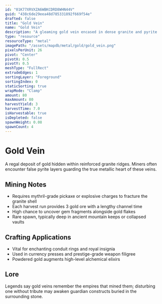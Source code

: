 ```yaml
---
id: "01K77XRVXZA6WBKCDRD8WHN44V"
guid: "438c6de29eea48d785331892f669f54e"
drafted: false
title: "Gold Vein"
name: "Gold Vein"
description: "A gleaming gold vein encased in dense granite and pyrite inclusions"
type: "resource"
resourceType: "metal"
imagePath: "/assets/mapdb/metal/gold/gold_vein.png"
pixelsPerUnit: 26
pivot: "Center"
pivotX: 0.5
pivotY: 0.5
meshType: "FullRect"
extrudeEdges: 1
sortingLayer: "Foreground"
sortingIndex: 0
staticSorting: true
wrapMode: "Clamp"
amount: 80
maxAmount: 80
harvestYield: 3
harvestTime: 7.0
isHarvestable: true
isDepleted: false
spawnWeight: 0.08
spawnCount: 4
---
```



# Gold Vein

A regal deposit of gold hidden within reinforced granite ridges. Miners often encounter false pyrite layers guarding the true
metallic heart of these veins.

<MapDBPanel data={frontmatter} />

<Adsense />

## Mining Notes
- Requires mythril-grade pickaxe or explosive charges to fracture the granite shell
- Each harvest run provides 3 gold ore with a lengthy channel time
- High chance to uncover gem fragments alongside gold flakes
- Rare spawn, typically deep in ancient mountain keeps or collapsed vaults

## Crafting Applications
- Vital for enchanting conduit rings and royal insignia
- Used in currency presses and prestige-grade weapon filigree
- Powdered gold augments high-level alchemical elixirs

## Lore
Legends say gold veins remember the empires that mined them; disturbing one without tribute may awaken guardian constructs buried
in the surrounding stone.
